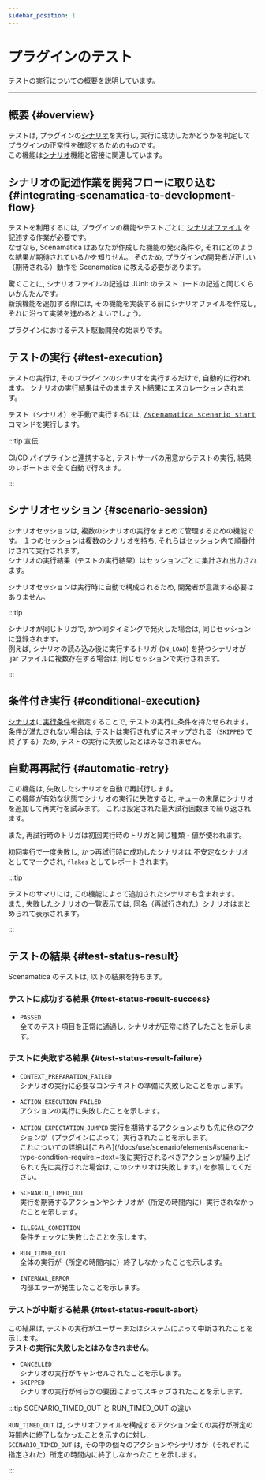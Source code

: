 ```yaml
---
sidebar_position: 1
---
```



# プラグインのテスト

テストの実行についての概要を説明しています。

---

## 概要 {#overview}

テストは, プラグインの[シナリオ](/docs/use/scenario)を実行し, 実行に成功したかどうかを判定してプラグインの正常性を確認するためのものです。  
この機能は[シナリオ](/docs/use/scenario)機能と密接に関連しています。

## シナリオの記述作業を開発フローに取り込む {#integrating-scenamatica-to-development-flow}

テストを利用するには, プラグインの機能やテストごとに [シナリオファイル](/docs/use/scenario#scenario-file) を記述する作業が必要です。  
なぜなら, Scenamatica はあなたが作成した機能の発火条件や, それにどのような結果が期待されているかを知りせん。
そのため, プラグインの開発者が正しい（期待される）動作を Scenamatica に教える必要があります。

驚くことに, シナリオファイルの記述は JUnit のテストコードの記述と同じくらいかんたんです。  
新規機能を追加する際には, その機能を実装する前にシナリオファイルを作成し, それに沿って実装を進めるとよいでしょう。

プラグインにおけるテスト駆動開発の始まりです。

## テストの実行 {#test-execution}

テストの実行は, そのプラグインのシナリオを実行するだけで, 自動的に行われます。
シナリオの実行結果はそのままテスト結果にエスカレーションされます。

テスト（シナリオ）を手動で実行するには, [<kbd>/scenamatica scenario start</kbd>](/docs/use/commands/scenario#start)コマンドを実行します。

:::tip 宣伝

CI/CD パイプラインと連携すると, テストサーバの用意からテストの実行, 結果のレポートまで全て自動で行えます。

<BelowDocument docId="use/integration/ci-cd"
               label="CI/CD パイプラインとの連携"
/>

:::

## シナリオセッション {#scenario-session}

シナリオセッションは, 複数のシナリオの実行をまとめて管理するための機能です。
１つのセッションは複数のシナリオを持ち, それらはセッション内で順番付けされて実行されます。  
シナリオの実行結果（テストの実行結果）はセッションごとに集計され出力されます。

シナリオセッションは実行時に自動で構成されるため, 開発者が意識する必要はありません。

:::tip

シナリオが同じトリガで, かつ同タイミングで発火した場合は, 同じセッションに登録されます。  
例えば,  シナリオの読み込み後に実行するトリガ (`ON_LOAD`) を持つシナリオが .jar ファイルに複数存在する場合は, 同じセッションで実行されます。

:::

## 条件付き実行 {#conditional-execution}

[シナリオ](/docs/use/scenario)に[実行条件](/docs/use/scenario/elements#conditional-execution)を指定することで, テストの実行に条件を持たせられます。
条件が満たされない場合は, テストは実行されずにスキップされる（`SKIPPED` で終了する）ため, テストの実行に失敗したとはみなされません。

## 自動再再試行 {#automatic-retry}

この機能は, 失敗したシナリオを自動で再試行します。  
この機能が有効な状態でシナリオの実行に失敗すると, キューの末尾にシナリオを追加して再実行を試みます。
これは設定された最大試行回数まで繰り返されます。

また, 再試行時のトリガは初回実行時のトリガと同じ種類・値が使われます。

初回実行で一度失敗し, かつ再試行時に成功したシナリオは 不安定なシナリオ としてマークされ, 
`flakes` としてレポートされます。

:::tip

テストのサマリには, この機能によって追加されたシナリオも含まれます。  
また, 失敗したシナリオの一覧表示では, 同名（再試行された）シナリオはまとめられて表示されます。

:::

## テストの結果 {#test-status-result}

Scenamatica のテストは, 以下の結果を持ちます。

### テストに成功する結果 {#test-status-result-success}

+ `PASSED`  
全てのテスト項目を正常に通過し, シナリオが正常に終了したことを示します。

### テストに失敗する結果 {#test-status-result-failure}

+ `CONTEXT_PREPARATION_FAILED`  
  シナリオの実行に必要なコンテキストの準備に失敗したことを示します。
+ `ACTION_EXECUTION_FAILED`  
  アクションの実行に失敗したことを示します。
+ `ACTION_EXPECTATION_JUMPED`
  実行を期待するアクションよりも先に他のアクションが（プラグインによって）実行されたことを示します。  
  これについての詳細は[こちら](/docs/use/scenario/elements#scenario-type-condition-require:~:text=後に実行されるべきアクションが繰り上げられて先に実行された場合は, このシナリオは失敗します。)
  を参照してください。
+ `SCENARIO_TIMED_OUT`  
  実行を期待するアクションやシナリオが（所定の時間内に）実行されなかったことを示します。
+ `ILLEGAL_CONDITION`  
  条件チェックに失敗したことを示します。

+ `RUN_TIMED_OUT`  
  全体の実行が（所定の時間内に）終了しなかったことを示します。
+ `INTERNAL_ERROR`  
  内部エラーが発生したことを示します。

### テストが中断する結果 {#test-status-result-abort}

この結果は, テストの実行がユーザーまたはシステムによって中断されたことを示します。  
**テストの実行に失敗したとはみなされません**。

+ `CANCELLED`  
  シナリオの実行がキャンセルされたことを示します。
+ `SKIPPED`  
  シナリオの実行が何らかの要因によってスキップされたことを示します。

:::tip SCENARIO_TIMED_OUT と RUN_TIMED_OUT の違い

`RUN_TIMED_OUT` は, シナリオファイルを構成するアクション全ての実行が所定の時間内に終了しなかったことを示すのに対し,   
`SCENARIO_TIMED_OUT` は, その中の個々のアクションやシナリオが（それぞれに指定された）所定の時間内に終了しなかったことを示します。

:::
